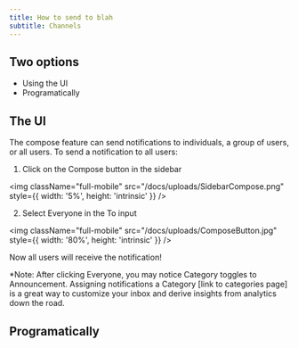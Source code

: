 ```yaml
---
title: How to send to blah
subtitle: Channels
---
```


## Two options
- Using the UI
- Programatically

## The UI

The compose feature can send notifications to individuals, a group of users, or all users. To send a notification to all users:

1) Click on the Compose button in the sidebar


<img
  className="full-mobile"
  src="/docs/uploads/SidebarCompose.png"
  style={{ width: '5%', height: 'intrinsic' }}
/>


2) Select Everyone in the To input


<img
  className="full-mobile"
  src="/docs/uploads/ComposeButton.jpg"
  style={{ width: '80%', height: 'intrinsic' }}
/>


Now all users will receive the notification! 

*Note: After clicking Everyone, you may notice Category toggles to Announcement. Assigning notifications a Category [link to categories page] is a great way to customize your inbox and derive insights from analytics down the road.

## Programatically

